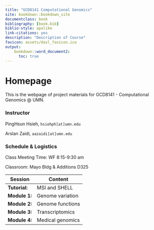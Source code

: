 ```yaml
---
title: "GCD8141 Computational Genomics"
site: bookdown::bookdown_site
documentclass: book
bibliography: [book.bib]
biblio-style: apalike
link-citations: yes
description: "Description of Course"
favicon: assets/dasl_favicon.ico
output:
    bookdown::word_document2:
      toc: true
---
```


# Homepage

This is the webpage of project materials for GCD8141 - Computational Genomics \@ UMN.

### Instructor

PingHsun Hsieh, `hsiehph[at]umn.edu`

Arslan Zaidi, `aazaidi[at]umn.edu`

### Schedule & Logistics

Class Meeting Time: WF 8:15-9:30 am

Classroom: Mayo Bldg & Additions D325

| Session       | Content          |
|---------------|------------------|
| **Tutorial:** | MSI and SHELL    |
| **Module 1:** | Genome variation |
| **Module 2:** | Genome functions |
| **Module 3:** | Transcriptomics  |
| **Module 4:** | Medical genomics |
